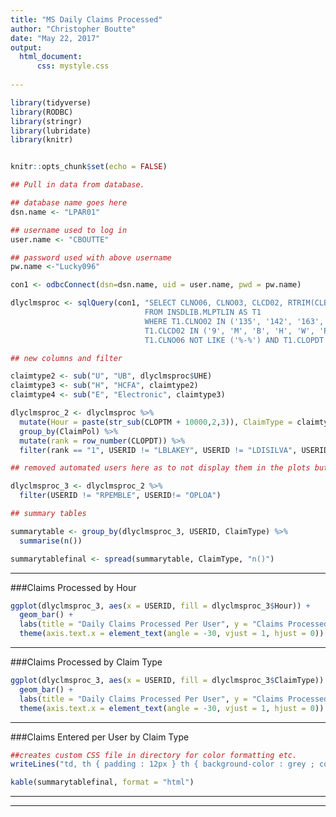 ---
title: "MS Daily Claims Processed"
author: "Christopher Boutte"
date: "May 22, 2017"
output:
  html_document: 
      css: mystyle.css
  
---
```{r setup, include=FALSE}

library(tidyverse)
library(RODBC)
library(stringr)
library(lubridate)
library(knitr)


knitr::opts_chunk$set(echo = FALSE)
```



```{r Claims Processed Query and Cleaning, echo=FALSE, include=FALSE}

## Pull in data from database.  

## database name goes here
dsn.name <- "LPAR01"

## username used to log in
user.name <- "CBOUTTE"

## password used with above username
pw.name <-"Lucky096"

con1 <- odbcConnect(dsn=dsn.name, uid = user.name, pwd = pw.name)

dlyclmsproc <- sqlQuery(con1, "SELECT CLNO06, CLNO03, CLCD02, RTRIM(CLBUSRID) AS USERID, CLOPDT, CLOPTM, LEFT(CLNO06,1) AS UHE
                              FROM INSDLIB.MLPTLIN AS T1
                              WHERE T1.CLNO02 IN ('135', '142', '163', '120', '121', '122') AND 
                              T1.CLCD02 IN ('9', 'M', 'B', 'H', 'W', 'P') AND
                              T1.CLNO06 NOT LIKE ('%-%') AND T1.CLOPDT = 20170522")

## new columns and filter

claimtype2 <- sub("U", "UB", dlyclmsproc$UHE)
claimtype3 <- sub("H", "HCFA", claimtype2)
claimtype4 <- sub("E", "Electronic", claimtype3)

dlyclmsproc_2 <- dlyclmsproc %>% 
  mutate(Hour = paste(str_sub(CLOPTM + 10000,2,3)), ClaimType = claimtype4, ClaimPol = paste(CLNO06,CLNO03,sep = "-")) %>% 
  group_by(ClaimPol) %>%
  mutate(rank = row_number(CLOPDT)) %>%
  filter(rank == "1", USERID != "LBLAKEY", USERID != "LDISILVA", USERID != "JLIN", USERID != "JDW0")

## removed automated users here as to not display them in the plots but will still include them in summary tables

dlyclmsproc_3 <- dlyclmsproc_2 %>%
  filter(USERID != "RPEMBLE", USERID!= "OPLOA")

## summary tables

summarytable <- group_by(dlyclmsproc_3, USERID, ClaimType) %>%
  summarise(n())

summarytablefinal <- spread(summarytable, ClaimType, "n()")

```

***

###Claims Processed by Hour 

```{r Claims by Hour Plot, echo = FALSE, error=FALSE, warning=FALSE}
ggplot(dlyclmsproc_3, aes(x = USERID, fill = dlyclmsproc_3$Hour)) + 
  geom_bar() + 
  labs(title = "Daily Claims Processed Per User", y = "Claims Processed", x = "Processor", fill = "Hour Processed") +
  theme(axis.text.x = element_text(angle = -30, vjust = 1, hjust = 0))
```

***

###Claims Processed by Claim Type

```{r Claims by Type Plot, echo = FALSE, error=FALSE, warning=FALSE}
ggplot(dlyclmsproc_3, aes(x = USERID, fill = dlyclmsproc_3$ClaimType)) + 
  geom_bar() + 
  labs(title = "Daily Claims Processed Per User", y = "Claims Processed", x = "Processor", fill = "Claim Type") +
  theme(axis.text.x = element_text(angle = -30, vjust = 1, hjust = 0))
```


***

###Claims Entered per User by Claim Type

```{r Claims Entered Chart, echo = FALSE, results='asis',error=FALSE, warning=FALSE}
##creates custom CSS file in directory for color formatting etc.
writeLines("td, th { padding : 12px } th { background-color : grey ; color : white; border : 1px solid white; } td { color : black ; border : 1px solid grey }", con = "mystyle.css")

kable(summarytablefinal, format = "html")
```

***
***